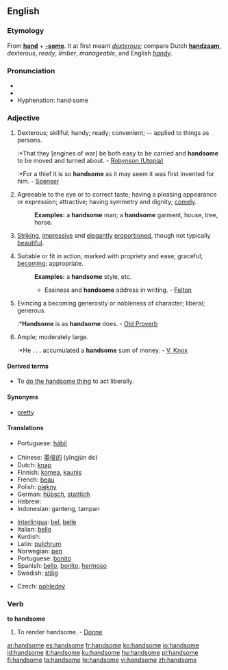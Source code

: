==English==

===Etymology===
From '''[[hand]]''' + '''[[-some]]'''. It at first meant ''[[dexterous]]''; compare Dutch '''[[handzaam]]''', ''dexterous'', ''ready'', ''limber'', ''manageable'', and English ''[[handy]]''.

===Pronunciation===
*{{IPA|/'hændsʌm/}}
*{{audio|en-us-handsome.ogg|Audio (US)}}
*Hyphenation: hand&middot;some

===Adjective===
{{en-adj|'''more handsome''' or '''[[handsomer]]'''|'''most handsome''' or '''[[handsomest]]'''}}

# {{obsolete}} Dexterous; skillful; handy; ready; convenient; -- applied to things as persons.
#:*That they [engines of war] be both easy to be carried and '''handsome''' to be moved and turned about. - [[Robynson (Utopia)]]
#:*For a thief it is so '''handsome''' as it may seem it was first invented for him. - [[Spenser]]
# {{context|of a man}} Agreeable to the eye or to correct taste; having a pleasing appearance or expression; attractive; having symmetry and dignity; [[comely]].
#:'''Examples:''' a '''handsome''' man; a '''handsome''' garment, house, tree, horse.
# {{context|of a woman}} [[Striking]], [[impressive]] and [[elegant]]ly [[proportion]]ed, though not typically [[beautiful]].
# Suitable or fit in action; marked with propriety and ease; graceful; [[becoming]]; appropriate.
#:'''Examples:'''  a '''handsome''' style, etc.
#:*Easiness and '''handsome''' address in writing. - [[Felton]]
# Evincing a becoming generosity or nobleness of character; liberal; generous.
#:*'''Handsome''' is as '''handsome''' does. - [[Old Proverb]]
# Ample; moderately large.
#:*He . . . accumulated a '''handsome''' sum of money. - [[V. Knox]]

====Derived terms====
* To [[do the handsome thing]] to act liberally.

====Synonyms====
*[[pretty]]

====Translations====
{{trans-top|Dexterous; skillful}}
* Portuguese: [[hábil]]
{{trans-mid}}
{{trans-bottom}}

{{trans-top|Agreeable to the eye or to correct taste}}
* Chinese: [[英俊的]] (yīngjùn de)
* Dutch: [[knap]]
* Finnish: [[komea]], [[kaunis]]
* French: [[beau]]
* Polish: [[piękny]]
* German: [[hübsch]], [[stattlich]]
* Hebrew: {{he-translation|טוב מראה|tov mareh}}
* Indonesian: ganteng, tampan
{{trans-mid}}
* [[Interlingua]]: [[bel]], [[belle]]
* Italian: [[bello]]
* Kurdish: {{KUchar|[[قۆز]]}}
* Latin: [[pulchrum]]
* Norwegian: [[pen]]
* Portuguese: [[bonito]]
* Spanish: [[bello]], [[bonito]], [[hermoso]]
* Swedish: [[stilig]]
{{trans-bottom}}

{{trans-top|of man:marked with propriety and ease}}
* Czech: [[pohledný]] {{m}}
{{trans-mid}}
{{trans-bottom}}

{{trans-top|Generous}}
{{trans-mid}}
{{trans-bottom}}

{{trans-top|Moderately large}}
{{trans-mid}}
{{trans-bottom}}

===Verb===
'''to handsome'''

# {{transitive|obsolete}}  To render handsome. - [[Donne]]

[[ar:handsome]]
[[es:handsome]]
[[fr:handsome]]
[[ko:handsome]]
[[io:handsome]]
[[id:handsome]]
[[it:handsome]]
[[ku:handsome]]
[[hu:handsome]]
[[pl:handsome]]
[[fi:handsome]]
[[ta:handsome]]
[[te:handsome]]
[[vi:handsome]]
[[zh:handsome]]